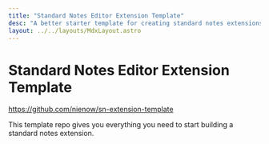 ```yaml
---
title: "Standard Notes Editor Extension Template"
desc: "A better starter template for creating standard notes extensions"
layout: ../../layouts/MdxLayout.astro
---
```


# Standard Notes Editor Extension Template

https://github.com/nienow/sn-extension-template

This template repo gives you everything you need to start building a standard notes extension.